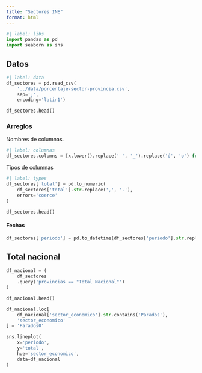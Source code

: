 ```yaml
---
title: "Sectores INE"
format: html
---
```



```python
#| label: libs
import pandas as pd
import seaborn as sns
```

## Datos
```python
#| label: data
df_sectores = pd.read_csv(
    '../data/porcentaje-sector-provincia.csv',
    sep=';', 
    encoding='latin1')

df_sectores.head()
```

### Arreglos

Nombres de columnas.
```python
#| label: columnas
df_sectores.columns = [x.lower().replace(' ', '_').replace('ó', 'o') for x in df_sectores.columns]
```

Tipos de columnas
```python
#| label: types
df_sectores['total'] = pd.to_numeric(
    df_sectores['total'].str.replace(',', '.'), 
    errors='coerce'
)
```

```python
df_sectores.head()
```

#### Fechas

```python
df_sectores['periodo'] = pd.to_datetime(df_sectores['periodo'].str.replace('T', 'Q'))
```

## Total nacional

```python
df_nacional = (
    df_sectores
    .query('provincias == "Total Nacional"')
)

df_nacional.head()
```

```python
df_nacional.loc[
    df_nacional['sector_economico'].str.contains('Parados'), 
    'sector_economico'
] = 'Parados0'
```

```python
sns.lineplot(
    x='periodo', 
    y='total', 
    hue='sector_economico',
    data=df_nacional
)

```


